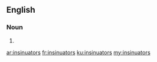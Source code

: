 ==English==

===Noun===
{{head|en|noun plural form}}

# {{plural of|insinuator|lang=en}}

[[ar:insinuators]]
[[fr:insinuators]]
[[ku:insinuators]]
[[my:insinuators]]
